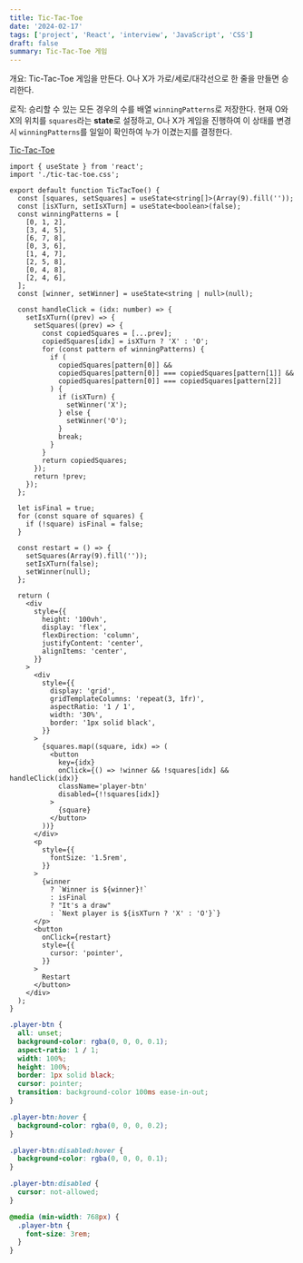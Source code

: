 ```yaml
---
title: Tic-Tac-Toe
date: '2024-02-17'
tags: ['project', 'React', 'interview', 'JavaScript', 'CSS']
draft: false
summary: Tic-Tac-Toe 게임
---
```


개요: Tic-Tac-Toe 게임을 만든다. O나 X가 가로/세로/대각선으로 한 줄을 만들면 승리한다.

로직: 승리할 수 있는 모든 경우의 수를 배열 `winningPatterns`로 저장한다. 현재 O와 X의 위치를 `squares`라는 **state**로 설정하고, O나 X가 게임을 진행하여 이 상태를 변경 시 `winningPatterns`를 일일이 확인하여 누가 이겼는지를 결정한다.

[Tic-Tac-Toe](https://github.com/Valentin1495/React-Projects-for-Interview/tree/main/src/components/Tic-Tac-Toe)

```tsx:src/components/Tic-Tac-Toe/tic-tac-toe.tsx
import { useState } from 'react';
import './tic-tac-toe.css';

export default function TicTacToe() {
  const [squares, setSquares] = useState<string[]>(Array(9).fill(''));
  const [isXTurn, setIsXTurn] = useState<boolean>(false);
  const winningPatterns = [
    [0, 1, 2],
    [3, 4, 5],
    [6, 7, 8],
    [0, 3, 6],
    [1, 4, 7],
    [2, 5, 8],
    [0, 4, 8],
    [2, 4, 6],
  ];
  const [winner, setWinner] = useState<string | null>(null);

  const handleClick = (idx: number) => {
    setIsXTurn((prev) => {
      setSquares((prev) => {
        const copiedSquares = [...prev];
        copiedSquares[idx] = isXTurn ? 'X' : 'O';
        for (const pattern of winningPatterns) {
          if (
            copiedSquares[pattern[0]] &&
            copiedSquares[pattern[0]] === copiedSquares[pattern[1]] &&
            copiedSquares[pattern[0]] === copiedSquares[pattern[2]]
          ) {
            if (isXTurn) {
              setWinner('X');
            } else {
              setWinner('O');
            }
            break;
          }
        }
        return copiedSquares;
      });
      return !prev;
    });
  };

  let isFinal = true;
  for (const square of squares) {
    if (!square) isFinal = false;
  }

  const restart = () => {
    setSquares(Array(9).fill(''));
    setIsXTurn(false);
    setWinner(null);
  };

  return (
    <div
      style={{
        height: '100vh',
        display: 'flex',
        flexDirection: 'column',
        justifyContent: 'center',
        alignItems: 'center',
      }}
    >
      <div
        style={{
          display: 'grid',
          gridTemplateColumns: 'repeat(3, 1fr)',
          aspectRatio: '1 / 1',
          width: '30%',
          border: '1px solid black',
        }}
      >
        {squares.map((square, idx) => (
          <button
            key={idx}
            onClick={() => !winner && !squares[idx] && handleClick(idx)}
            className='player-btn'
            disabled={!!squares[idx]}
          >
            {square}
          </button>
        ))}
      </div>
      <p
        style={{
          fontSize: '1.5rem',
        }}
      >
        {winner
          ? `Winner is ${winner}!`
          : isFinal
          ? "It's a draw"
          : `Next player is ${isXTurn ? 'X' : 'O'}`}
      </p>
      <button
        onClick={restart}
        style={{
          cursor: 'pointer',
        }}
      >
        Restart
      </button>
    </div>
  );
}
```

```css:src/components/Tic-Tac-Toe/tic-tac-toe.css
.player-btn {
  all: unset;
  background-color: rgba(0, 0, 0, 0.1);
  aspect-ratio: 1 / 1;
  width: 100%;
  height: 100%;
  border: 1px solid black;
  cursor: pointer;
  transition: background-color 100ms ease-in-out;
}

.player-btn:hover {
  background-color: rgba(0, 0, 0, 0.2);
}

.player-btn:disabled:hover {
  background-color: rgba(0, 0, 0, 0.1);
}

.player-btn:disabled {
  cursor: not-allowed;
}

@media (min-width: 768px) {
  .player-btn {
    font-size: 3rem;
  }
}
```
